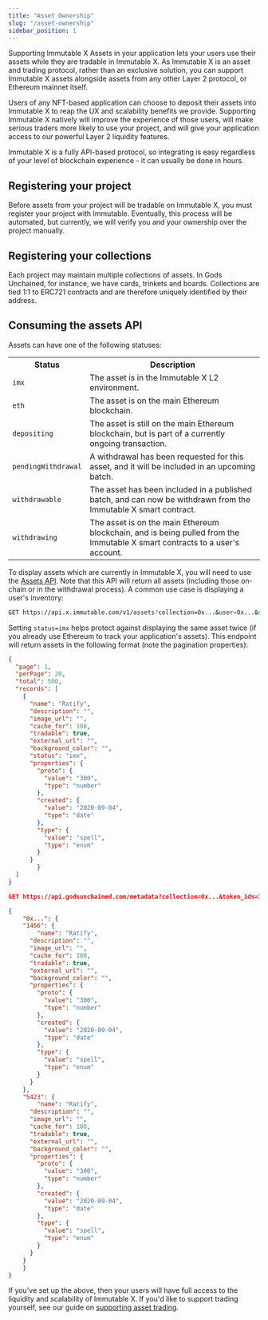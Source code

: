 ```yaml
---
title: "Asset Ownership"
slug: "/asset-ownership"
sidebar_position: 1
---
```

Supporting Immutable X Assets in your application lets your users use their assets while they are tradable in Immutable X. As Immutable X is an asset and trading protocol, rather than an exclusive solution, you can support Immutable X assets alongside assets from any other Layer 2 protocol, or Ethereum mainnet itself.

Users of any NFT-based application can choose to deposit their assets into Immutable X to reap the UX and scalability benefits we provide. Supporting Immutable X natively will improve the experience of those users, will make serious traders more likely to use your project, and will give your application access to our powerful Layer 2 liquidity features.

Immutable X is a fully API-based protocol, so integrating is easy regardless of your level of blockchain experience - it can usually be done in hours.

## Registering your project
Before assets from your project will be tradable on Immutable X, you must register your project with Immutable. Eventually, this process will be automated, but currently, we will verify you and your ownership over the project manually.

## Registering your collections
Each project may maintain multiple collections of assets. In Gods Unchained, for instance, we have cards, trinkets and boards. Collections are tied 1:1 to ERC721 contracts and are therefore uniquely identified by their address. 

## Consuming the assets API
Assets can have one of the following statuses:
<table>
  <tr>
    <th>
      Status
    </th>
    <th>
      Description
    </th>
  </tr>
  <tr>
    <td>
      <code>imx</code>
    </td>
    <td>
      The asset is in the Immutable X L2 environment.
    </td>
  </tr>
  <tr>
    <td>
      <code>eth</code>
    </td>
    <td>
      The asset is on the main Ethereum blockchain.
    </td>
  </tr>
  <tr>
    <td>
      <code>depositing</code>
    </td>
    <td>
      The asset is still on the main Ethereum blockchain, but is part of a currently ongoing transaction.
    </td>
  </tr>
  <tr>
    <td>
      <code>pendingWithdrawal</code>
    </td>
    <td>
      A withdrawal has been requested for this asset, and it will be included in an upcoming batch.
    </td>
  </tr>
  <tr>
    <td>
      <code>withdrawable</code>
    </td>
    <td>
      The asset has been included in a published batch, and can now be withdrawn from the Immutable X smart contract.
    </td>
  </tr>
  <tr>
    <td>
      <code>withdrawing</code>
    </td>
    <td>
      The asset is on the main Ethereum blockchain, and is being pulled from the Immutable X smart contracts to a user's account.
    </td>
  </tr>
</table>


To display assets which are currently in Immutable X, you will need to use the [Assets API](ref:get_v1-assets-1). Note that this API will return all assets (including those on-chain or in the withdrawal process). A common use case is displaying a user's inventory:
```bash
GET https://api.x.immutable.com/v1/assets?collection=0x...&user=0x...&status=imx
```

Setting `status=imx` helps protect against displaying the same asset twice (if you already use Ethereum to track your application's assets). This endpoint will return assets in the following format (note the pagination properties):
```json
{
  "page": 1,
  "perPage": 20,
  "total": 500,
  "records": [
    {
      "name": "Ratify",
      "description": "",
      "image_url": "",
      "cache_for": 100,
      "tradable": true,
      "external_url": "",
      "background_color": "",
      "status": "imx",
      "properties": {
        "proto": {
          "value": "300",
          "type": "number"
        },
        "created": {
          "value": "2020-09-04",
          "type": "date"
        },
        "type": {
          "value": "spell",
          "type": "enum"
        }
      }
        }
  ]
}
```

```json title="Gods Unchained metadata endpoint"
GET https://api.godsunchained.com/metadata?collection=0x...&token_ids=1456,5423

{
    "0x...": {
    "1456": {
        "name": "Ratify",
      "description": "",
      "image_url": "",
      "cache_for": 100,
      "tradable": true,
      "external_url": "",
      "background_color": "",
      "properties": {
        "proto": {
          "value": "300",
          "type": "number"
        },
        "created": {
          "value": "2020-09-04",
          "type": "date"
        },
        "type": {
          "value": "spell",
          "type": "enum"
        }
      }
    },
    "5423": {
        "name": "Ratify",
      "description": "",
      "image_url": "",
      "cache_for": 100,
      "tradable": true,
      "external_url": "",
      "background_color": "",
      "properties": {
        "proto": {
          "value": "300",
          "type": "number"
        },
        "created": {
          "value": "2020-09-04",
          "type": "date"
        },
        "type": {
          "value": "spell",
          "type": "enum"
        }
      }
    }
    }
}
```
If you've set up the above, then your users will have full access to the liquidity and scalability of Immutable X. If you'd like to support trading yourself, see our guide on [supporting asset trading](doc:trading-assets).